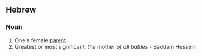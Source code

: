 ==Hebrew==

===Noun===
#One's female [[parent]]
#Greatest or most significant: ''the'' mother ''of all battles'' - Saddam Hussein
